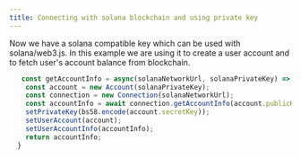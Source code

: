 ```yaml
---
title: Connecting with solana blockchain and using private key
---
```


Now we have a solana compatible key which can be used with solana/web3.js.
In this example we are using it to create a user account and to fetch
user's account balance from blockchain.

```js
   const getAccountInfo = async(solanaNetworkUrl, solanaPrivateKey) => {
    const account = new Account(solanaPrivateKey);
    const connection = new Connection(solanaNetworkUrl);
    const accountInfo = await connection.getAccountInfo(account.publicKey);
    setPrivateKey(bs58.encode(account.secretKey));
    setUserAccount(account);
    setUserAccountInfo(accountInfo);
    return accountInfo;
  }
```
